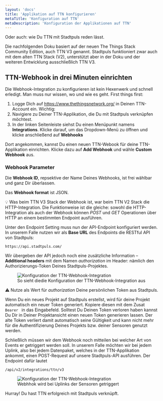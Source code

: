 ```yaml
---
layout: 'docs'
title: 'Applikation auf TTN konfigurieren'
metaTitle: 'Konfiguration auf TTN'
metaDescription: 'Konfiguration der Applikationen auf TTN'
---
```

  
<p className="lead">
  Oder auch: wie Du TTN mit Stadtpuls reden lässt.
</p>

Die nachfolgenden Doku basiert auf der neuen The Things Stack Community Edition, auch TTN V3 genannt. Stadtpuls funktioniert zwar auch mit dem alten TTN Stack (V2), unterstützt aber in der Doku und der weiteren Entwicklung ausschließlich TTN V3.

## TTN-Webhook in drei Minuten einrichten
Die Webhook-Integration zu konfigurieren ist kein Hexenwerk und schnell erledigt. Man muss nur wissen, wo und wie es geht. First things first:
1. Logge Dich auf <a href="https://www.thethingsnetwork.org/" target="_blank">https://www.thethingsnetwork.org/</a> in Deinen TTN-Account ein. Wichtig:
2. Navigiere zu Deiner TTN-Applikation, die Du mit Stadtpuls verknüpfen möchtest.
3. In der linken Seitenleiste siehst Du einen Menüpunkt namens **Integrations**. Klicke darauf, um das Dropdown-Menü zu öffnen und klicke anschließend auf **Webhooks**

Dort angekommen, kannst Du einen neuen TTN-Webook für deine TTN-Applikation einrichten. Klicke dazu auf **Add Webhook** und wähle **Custom Webhook** aus. 

### Webhook Parameter

Die **Webhook ID**, repsektive der Name Deines Webhooks, ist frei wählbar und ganz Dir überlassen.

Das **Webhook format** ist JSON.

&#x1f4a1; Was beim TTN V3 Stack der Webhook ist, war beim TTN V2 Stack die HTTP-Integration. Die Funktionweise ist die gleiche: sowohl die HTTP-Integration als auch der Webhook können *POST* und *GET* Operationen über HTTP an einem bestimmten Endpoint ausführen.

Unter den Endpoint Setting muss nun der API-Endpoint konfiguriert werden. In unserem Falle nutzen wir als **Base URL** des Endpoints die RESTful API von Stadtpuls: 
```shell
https://api.stadtpuls.com/
```
Wir übergeben der API jedoch noch eine zusätzliche Information – **Additional headers** mit dem Namen *authorization* im Header: nämlich den Authorizierungs-Token Deines Stadtpuls-Projektes.

   <figure>
  <img style={{maxHeight: 400, border: '1px solid rgba(0, 0, 0, 0.05)'}}
    src="/images/ttnWebhook.png"
    alt="Konfiguration der TTN-Webhook-Integration"
  />
    <figcaption>
    So sieht diedie Konfiguration der TTN-Webhook-Integration aus
    </figcaption>
  </figure>

&#x26a0; Nutze als Wert für *authorization* Deine persönlichen Token aus Stadtpuls.

Wenn Du ein neues Projekt auf Stadtpuls erstellst, wird für deine Projekt automatisch ein neuer Token generiert. Kopiere diesen mit dem Zusat `Bearer ` in das Eingabefeld. Solltest Du Deinen Token verloren haben kannst Du Dir in Deiner Projektansicht einen neuen Token generieren lassen. Der alte Token verliert damit automatisch seine Gültigkeit und kann nicht mehr für die Authentifizierung Deines Projekts bzw. deiner Sensoren genutzt werden.

Schließlich müssen wir dem Webhook noch mitteilen bei welcher Art von Events er getriggert werden soll. In unserem Falle möchten wir bei jedem Uplink, also bei jedem Datenpaket, welches in der TTN-Applikation ankommt, einen POST-Request auf unsere Stadtpuls-API ausführen. Der Endpoint dafür lautet
```shell
/api/v2/integrations/ttn/v3
```
   <figure>
  <img style={{maxHeight: 400, border: '1px solid rgba(0, 0, 0, 0.05)'}}
    src="/images/ttnMessages.png"
    alt="Konfiguration der TTN-Webhook-Integration"
  />
    <figcaption>
    Webhhok wird bei Uplinks der Sensoren getriggert
    </figcaption>
  </figure>

Hurray! Du hast TTN erfolgreich mit Stadtpuls verknüpft.
